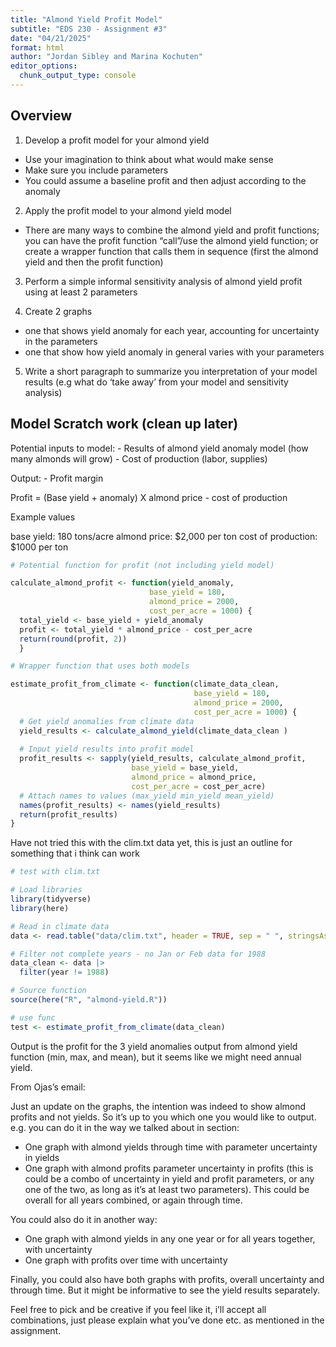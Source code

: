 ```yaml
---
title: "Almond Yield Profit Model"
subtitle: "EDS 230 - Assignment #3"
date: "04/21/2025"
format: html
author: "Jordan Sibley and Marina Kochuten" 
editor_options: 
  chunk_output_type: console
---
```


## Overview

1.  Develop a profit model for your almond yield

-   Use your imagination to think about what would make sense
-   Make sure you include parameters
-   You could assume a baseline profit and then adjust according to the anomaly

2.  Apply the profit model to your almond yield model

-   There are many ways to combine the almond yield and profit functions; you can have the profit function "call"/use the almond yield function; or create a wrapper function that calls them in sequence (first the almond yield and then the profit function)

3.  Perform a simple informal sensitivity analysis of almond yield profit using at least 2 parameters

4.  Create 2 graphs

-   one that shows yield anomaly for each year, accounting for uncertainty in the parameters
-   one that show how yield anomaly in general varies with your parameters

5.  Write a short paragraph to summarize you interpretation of your model results (e.g what do 'take away' from your model and sensitivity analysis)



## Model Scratch work (clean up later)

Potential inputs to model: 
- Results of almond yield anomaly model (how many almonds will grow)
- Cost of production (labor, supplies)

Output: 
- Profit margin 


Profit = (Base yield + anomaly) X almond price - cost of production 


Example values 

base yield:  180 tons/acre 
almond price: $2,000 per ton 
cost of production: $1000 per ton 


```r
# Potential function for profit (not including yield model)

calculate_almond_profit <- function(yield_anomaly, 
                               base_yield = 180, 
                               almond_price = 2000, 
                               cost_per_acre = 1000) { 
  total_yield <- base_yield + yield_anomaly
  profit <- total_yield * almond_price - cost_per_acre
  return(round(profit, 2))
  }
```


```r
# Wrapper function that uses both models 

estimate_profit_from_climate <- function(climate_data_clean, 
                                         base_yield = 180, 
                                         almond_price = 2000, 
                                         cost_per_acre = 1000) {
  # Get yield anomalies from climate data
  yield_results <- calculate_almond_yield(climate_data_clean )
  
  # Input yield results into profit model 
  profit_results <- sapply(yield_results, calculate_almond_profit,
                           base_yield = base_yield,
                           almond_price = almond_price,
                           cost_per_acre = cost_per_acre)
  # Attach names to values (max_yield min_yield mean_yield)
  names(profit_results) <- names(yield_results)
  return(profit_results)
}
```

Have not tried this with the clim.txt data yet, this is just an outline for something that i think can work 

```r
# test with clim.txt

# Load libraries
library(tidyverse)
library(here)

# Read in climate data
data <- read.table("data/clim.txt", header = TRUE, sep = " ", stringsAsFactors = FALSE)

# Filter not complete years - no Jan or Feb data for 1988
data_clean <- data |> 
  filter(year != 1988)

# Source function
source(here("R", "almond-yield.R"))

# use func
test <- estimate_profit_from_climate(data_clean)
```

Output is the profit for the 3 yield anomalies output from almond yield function (min, max, and mean), but it seems like we might need annual yield.

From Ojas's email:

Just an update on the graphs, the intention was indeed to show almond profits and not yields. So it's up to you which one you would like to output. e.g. you can do it in the way we talked about in section:

- One graph with almond yields through time with parameter uncertainty in yields
- One graph with almond profits parameter uncertainty in profits (this is could be a combo of uncertainty in yield and profit parameters, or any one of the two, as long as it's at least two parameters). This could be overall for all years combined, or again through time.

You could also do it in another way:

- One graph with almond yields in any one year or for all years together, with uncertainty
- One graph with profits over time with uncertainty

Finally, you could also have both graphs with profits, overall uncertainty and through time. But it might be informative to see the yield results separately.

Feel free to pick and be creative if you feel like it, i'll accept all combinations, just please explain what you've done etc. as mentioned in the assignment.










